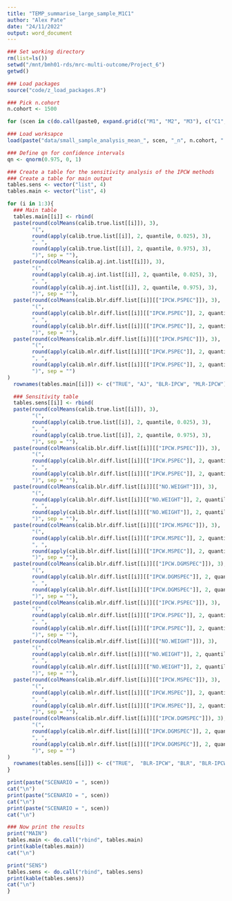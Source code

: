 ```yaml
---
title: "TEMP_summarise_large_sample_M1C1"
author: "Alex Pate"
date: "24/11/2022"
output: word_document
---
```


```r
### Set working directory
rm(list=ls())
setwd("/mnt/bmh01-rds/mrc-multi-outcome/Project_6")
getwd()

### Load packages
source("code/z_load_packages.R")

### Pick n.cohort
n.cohort <- 1500

for (scen in c(do.call(paste0, expand.grid(c("M1", "M2", "M3"), c("C1", "C2", "C3"))))){

### Load worksapce
load(paste("data/small_sample_analysis_mean_", scen, "_n", n.cohort, ".RData", sep = ""))

### Define qn for confidence intervals
qn <- qnorm(0.975, 0, 1)

### Create a table for the sensitivity analysis of the IPCW methods
### Create a table for main output
tables.sens <- vector("list", 4)
tables.main <- vector("list", 4)

for (i in 1:3){
  ### Main table
  tables.main[[i]] <- rbind(
  paste(round(colMeans(calib.true.list[[i]]), 3),
        "(",
        round(apply(calib.true.list[[i]], 2, quantile, 0.025), 3),
        ", ",
        round(apply(calib.true.list[[i]], 2, quantile, 0.975), 3),
        ")", sep = ""),
  paste(round(colMeans(calib.aj.int.list[[i]]), 3),
        "(",
        round(apply(calib.aj.int.list[[i]], 2, quantile, 0.025), 3),
        ", ",
        round(apply(calib.aj.int.list[[i]], 2, quantile, 0.975), 3),
        ")", sep = ""),
  paste(round(colMeans(calib.blr.diff.list[[i]][["IPCW.PSPEC"]]), 3),
        "(",
        round(apply(calib.blr.diff.list[[i]][["IPCW.PSPEC"]], 2, quantile, 0.025), 3),
        ", ",
        round(apply(calib.blr.diff.list[[i]][["IPCW.PSPEC"]], 2, quantile, 0.975), 3),
        ")", sep = ""),
  paste(round(colMeans(calib.mlr.diff.list[[i]][["IPCW.PSPEC"]]), 3),
        "(",
        round(apply(calib.mlr.diff.list[[i]][["IPCW.PSPEC"]], 2, quantile, 0.025), 3),
        ", ",
        round(apply(calib.mlr.diff.list[[i]][["IPCW.PSPEC"]], 2, quantile, 0.975), 3),
        ")", sep = "")
)  
  rownames(tables.main[[i]]) <- c("TRUE", "AJ", "BLR-IPCW", "MLR-IPCW")

  ### Sensitivity table
  tables.sens[[i]] <- rbind(
  paste(round(colMeans(calib.true.list[[i]]), 3),
        "(",
        round(apply(calib.true.list[[i]], 2, quantile, 0.025), 3),
        ", ",
        round(apply(calib.true.list[[i]], 2, quantile, 0.975), 3),
        ")", sep = ""),
  paste(round(colMeans(calib.blr.diff.list[[i]][["IPCW.PSPEC"]]), 3),
        "(",
        round(apply(calib.blr.diff.list[[i]][["IPCW.PSPEC"]], 2, quantile, 0.025), 3),
        ", ",
        round(apply(calib.blr.diff.list[[i]][["IPCW.PSPEC"]], 2, quantile, 0.975), 3),
        ")", sep = ""),
  paste(round(colMeans(calib.blr.diff.list[[i]][["NO.WEIGHT"]]), 3),
        "(",
        round(apply(calib.blr.diff.list[[i]][["NO.WEIGHT"]], 2, quantile, 0.025), 3),
        ", ",
        round(apply(calib.blr.diff.list[[i]][["NO.WEIGHT"]], 2, quantile, 0.975), 3),
        ")", sep = ""),
  paste(round(colMeans(calib.blr.diff.list[[i]][["IPCW.MSPEC"]]), 3),
        "(",
        round(apply(calib.blr.diff.list[[i]][["IPCW.MSPEC"]], 2, quantile, 0.025), 3),
        ", ",
        round(apply(calib.blr.diff.list[[i]][["IPCW.MSPEC"]], 2, quantile, 0.975), 3),
        ")", sep = ""),
  paste(round(colMeans(calib.blr.diff.list[[i]][["IPCW.DGMSPEC"]]), 3),
        "(",
        round(apply(calib.blr.diff.list[[i]][["IPCW.DGMSPEC"]], 2, quantile, 0.025), 3),
        ", ",
        round(apply(calib.blr.diff.list[[i]][["IPCW.DGMSPEC"]], 2, quantile, 0.975), 3),
        ")", sep = ""),
  paste(round(colMeans(calib.mlr.diff.list[[i]][["IPCW.PSPEC"]]), 3),
        "(",
        round(apply(calib.mlr.diff.list[[i]][["IPCW.PSPEC"]], 2, quantile, 0.025), 3),
        ", ",
        round(apply(calib.mlr.diff.list[[i]][["IPCW.PSPEC"]], 2, quantile, 0.975), 3),
        ")", sep = ""),
  paste(round(colMeans(calib.mlr.diff.list[[i]][["NO.WEIGHT"]]), 3),
        "(",
        round(apply(calib.mlr.diff.list[[i]][["NO.WEIGHT"]], 2, quantile, 0.025), 3),
        ", ",
        round(apply(calib.mlr.diff.list[[i]][["NO.WEIGHT"]], 2, quantile, 0.975), 3),
        ")", sep = ""),
  paste(round(colMeans(calib.mlr.diff.list[[i]][["IPCW.MSPEC"]]), 3),
        "(",
        round(apply(calib.mlr.diff.list[[i]][["IPCW.MSPEC"]], 2, quantile, 0.025), 3),
        ", ",
        round(apply(calib.mlr.diff.list[[i]][["IPCW.MSPEC"]], 2, quantile, 0.975), 3),
        ")", sep = ""),
  paste(round(colMeans(calib.mlr.diff.list[[i]][["IPCW.DGMSPEC"]]), 3),
        "(",
        round(apply(calib.mlr.diff.list[[i]][["IPCW.DGMSPEC"]], 2, quantile, 0.025), 3),
        ", ",
        round(apply(calib.mlr.diff.list[[i]][["IPCW.DGMSPEC"]], 2, quantile, 0.975), 3),
        ")", sep = "")
)  
  rownames(tables.sens[[i]]) <- c("TRUE",  "BLR-IPCW", "BLR", "BLR-IPCW.m", "BLR-IPCW.DGM", "MLR-IPCW", "MLR", "MLR-IPCW.m", "MLR-IPCW.DGM")
}

print(paste("SCENARIO = ", scen))
cat("\n")
print(paste("SCENARIO = ", scen))
cat("\n")
print(paste("SCENARIO = ", scen))
cat("\n")

### Now print the results
print("MAIN")
tables.main <- do.call("rbind", tables.main)
print(kable(tables.main))
cat("\n")

print("SENS")
tables.sens <- do.call("rbind", tables.sens)
print(kable(tables.sens))
cat("\n")
}

```

